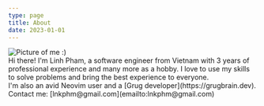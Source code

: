 ```yaml
---
type: page
title: About
date: 2023-01-01
---
```



<div className="flex flex-row">
  <div className="basis-1/4 md:basis-1/3">
    <Image
      src="/images/about_me.jpg"
      width={500}
      height={500}
      alt="Picture of me :)"
    />
  </div>
  <div className="basis-3/4 md:basis-2/3 pl-6 flex flex-col justify-center align-center">
    <div>
      Hi there! I'm Linh Pham, a software engineer from Vietnam with 3 years of
      professional experience and many more as a hobby. I love to use my skills
      to solve problems and bring the best experience to everyone.
    </div>
    <div>
      I'm also an avid Neovim user and a [Grug developer](https://grugbrain.dev).
    </div>
    <div>
      Contact me: [lnkphm@gmail.com](emailto:lnkphm@gmail.com)
    </div>
  </div>
</div>
